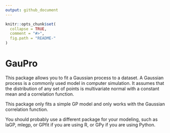 ```yaml
---
output: github_document
---
```


<!-- README.md is generated from README.Rmd. Please edit that file -->

```r
knitr::opts_chunk$set(
  collapse = TRUE,
  comment = "#>",
  fig.path = "README-"
)
```

# GauPro

This package allows you to fit a Gaussian process to a dataset. 
A Gaussian process is a commonly used model in computer simulation.
It assumes that the distribution of any set of points is multivariate
normal with a constant mean and a correlation function.

This package only fits a simple GP model and only works with the 
Gaussian correlation function.

You should probably use a different package for your modeling,
such as laGP, mlegp, or GPfit if you are using R, or GPy if you
are using Python.

